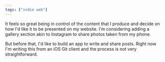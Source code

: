 ```yaml
---
tags: ["indie web"]
---
```


It feels so great being in control of the content that I produce and decide on how I'd like it to be presented on my website. I'm considering adding a gallery section akin to Instagram to share photos taken from my phone.

But before that, I'd like to build an app to write and share posts. Right now I'm writing this from an iOS Git client and the process is not very straightforward.